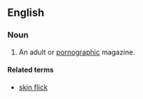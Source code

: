 ==English==

===Noun===
{{en-noun}}

#An adult or [[pornographic]] magazine.

====Related terms====
*[[skin flick]]